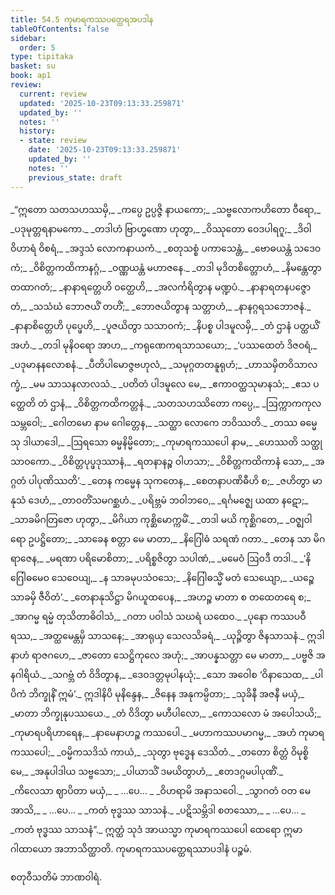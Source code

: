 ```yaml
---
title: 54.5 ကုမာရကဿပတ္ထေရအပဒါန
tableOfContents: false
sidebar:
  order: 5
type: tipitaka
basket: su
book: ap1
review:
  current: review
  updated: '2025-10-23T09:13:33.259871'
  updated_by: ''
  notes: ''
  history:
  - state: review
    date: '2025-10-23T09:13:33.259871'
    updated_by: ''
    notes: ''
    previous_state: draft
---
```



<ReviewStatus review={frontmatter.review} showDetails={true} />

<HypothesisAnnotation frontmatter={frontmatter} />

<DynamicBreadcrumb />

<Division number="150" book="ap1" e="ch" v="20" p="441">

<Paragraph number="7105" type="verses" book="ap1">
_“ဣတော သတသဟဿမှိ,_  
_ကပ္ပေ ဥပ္ပဇ္ဇိ နာယကော;_  
_သဗ္ဗလောကဟိတော ဝီရော,_  
_ပဒုမုတ္တရနာမကော._  

</Paragraph>

</Division>
<Division number="151" book="ap1" e="ch" v="20" p="441">

<Paragraph number="7106" type="verses" book="ap1">
_တဒါဟံ ဗြာဟ္မဏော ဟုတွာ,_  
_ဝိဿုတော ဝေဒပါရဂူ;_  
_ဒိဝါဝိဟာရံ ဝိစရံ,_  
_အဒ္ဒသံ လောကနာယကံ._  

</Paragraph>

</Division>
<Division number="152" book="ap1" e="ch" v="20" p="441">

<Paragraph number="7107" type="verses" book="ap1">
_စတုသစ္စံ ပကာသေန္တံ,_  
_ဗောဓယန္တံ သဒေဝကံ;_  
_ဝိစိတ္တကထိကာနဂ္ဂံ,_  
_ဝဏ္ဏယန္တံ မဟာဇနေ._  

</Paragraph>

</Division>
<Division number="153" book="ap1" e="ch" v="20" p="441">

<Paragraph number="7108" type="verses" book="ap1">
_တဒါ မုဒိတစိတ္တောဟံ,_  
_နိမန္တေတွာ တထာဂတံ;_  
_နာနာရတ္တေဟိ ဝတ္ထေဟိ,_  
_အလင်္ကရိတွာန မဏ္ဍပံ._  

</Paragraph>

</Division>
<Division number="154" book="ap1" e="ch" v="20" p="442">

<Paragraph number="7109" type="verses" book="ap1">
_နာနာရတနပဇ္ဇောတံ,_  
_သသံဃံ ဘောဇယိံ တဟိံ;_  
_ဘောဇယိတွာန သတ္တာဟံ,_  
_နာနဂ္ဂရသဘောဇနံ._  

</Paragraph>

</Division>
<Division number="155" book="ap1" e="ch" v="20" p="442">

<Paragraph number="7110" type="verses" book="ap1">
_နာနာစိတ္တေဟိ ပုပ္ဖေဟိ,_  
_ပူဇယိတွာ သသာဝကံ;_  
_နိပစ္စ ပါဒမူလမှိ,_  
_တံ ဌာနံ ပတ္ထယိံ အဟံ._  

</Paragraph>

</Division>
<Division number="156" book="ap1" e="ch" v="20" p="442">

<Paragraph number="7111" type="verses" book="ap1">
_တဒါ မုနိဝရော အာဟ,_  
_ကရုဏေကရသာသယော;_  
_‘ပဿထေတံ ဒိဇဝရံ,_  
_ပဒုမာနနလောစနံ._  

</Paragraph>

</Division>
<Division number="157" book="ap1" e="ch" v="20" p="442">

<Paragraph number="7112" type="verses" book="ap1">
_ပီတိပါမောဇ္ဇဗဟုလံ,_  
_သမုဂ္ဂတတနူရုဟံ;_  
_ဟာသမှိတဝိသာလက္ခံ,_  
_မမ သာသနလာလသံ._  

</Paragraph>

</Division>
<Division number="158" book="ap1" e="ch" v="20" p="442">

<Paragraph number="7113" type="verses" book="ap1">
_ပတိတံ ပါဒမူလေ မေ,_  
_ဧကာဝတ္ထသုမာနသံ;_  
_ဧသ ပတ္ထေတိ တံ ဌာနံ,_  
_ဝိစိတ္တကထိကတ္တနံ._  

</Paragraph>

</Division>
<Division number="159" book="ap1" e="ch" v="20" p="442">

<Paragraph number="7114" type="verses" book="ap1">
_သတသဟဿိတော ကပ္ပေ,_  
_ဩက္ကာကကုလသမ္ဘဝေါ;_  
_ဂေါတမော နာမ ဂေါတ္တေန,_  
_သတ္ထာ လောကေ ဘဝိဿတိ._  

</Paragraph>

</Division>
<Division number="160" book="ap1" e="ch" v="20" p="442">

<Paragraph number="7115" type="verses" book="ap1">
_တဿ ဓမ္မေသု ဒါယာဒေါ,_  
_ဩရသော ဓမ္မနိမ္မိတော;_  
_ကုမာရကဿပေါ နာမ,_  
_ဟေဿတိ သတ္ထု သာဝကော._  

</Paragraph>

</Division>
<Division number="161" book="ap1" e="ch" v="20" p="442">

<Paragraph number="7116" type="verses" book="ap1">
_ဝိစိတ္တပုပ္ဖဒုဿာနံ,_  
_ရတနာနဉ္စ ဝါဟသာ;_  
_ဝိစိတ္တကထိကာနံ သော,_  
_အဂ္ဂတံ ပါပုဏိဿတိ’._  

</Paragraph>

</Division>
<Division number="162" book="ap1" e="ch" v="20" p="442">

<Paragraph number="7117" type="verses" book="ap1">
_တေန ကမ္မေန သုကတေန,_  
_စေတနာပဏိဓီဟိ စ;_  
_ဇဟိတွာ မာနုသံ ဒေဟံ,_  
_တာဝတိံသမဂစ္ဆဟံ._  

</Paragraph>

</Division>
<Division number="163" book="ap1" e="ch" v="20" p="442">

<Paragraph number="7118" type="verses" book="ap1">
_ပရိဗ္ဘမံ ဘဝါဘဝေ,_  
_ရင်္ဂမဇ္ဈေ ယထာ နဋော;_  
_သာခမိဂတြဇော ဟုတွာ,_  
_မိဂိယာ ကုစ္ဆိမောက္ကမိံ._  

</Paragraph>

</Division>
<Division number="164" book="ap1" e="ch" v="20" p="442">

<Paragraph number="7119" type="verses" book="ap1">
_တဒါ မယိ ကုစ္ဆိဂတေ,_  
_ဝဇ္ဈဝါရော ဥပဋ္ဌိတော;_  
_သာခေန စတ္တာ မေ မာတာ,_  
_နိဂြေါဓံ သရဏံ ဂတာ._  

</Paragraph>

</Division>
<Division number="165" book="ap1" e="ch" v="20" p="442">

<Paragraph number="7120" type="verses" book="ap1">
_တေန သာ မိဂရာဇေန,_  
_မရဏာ ပရိမောစိတာ;_  
_ပရိစ္စဇိတွာ သပါဏံ,_  
_မမေဝံ ဩဝဒီ တဒါ._  

</Paragraph>

</Division>
<Division number="166" book="ap1" e="ch" v="20" p="442">

<Paragraph number="7121" type="verses" book="ap1">
_‘နိဂြေါဓမေဝ သေဝေယျ,_  
_န သာခမုပသံဝသေ;_  
_နိဂြေါဓသ္မိံ မတံ သေယျော,_  
_ယဉ္စေ သာခမှိ ဇီဝိတံ’._  

</Paragraph>

</Division>
<Division number="167" book="ap1" e="ch" v="20" p="443">

<Paragraph number="7122" type="verses" book="ap1">
_တေနာနုသိဋ္ဌာ မိဂယူထပေန,_  
_အဟဉ္စ မာတာ စ တထေတရေ စ;_  
_အာဂမ္မ ရမ္မံ တုသိတာဓိဝါသံ,_  
_ဂတာ ပဝါသံ သဃရံ ယထေဝ._  

</Paragraph>

</Division>
<Division number="168" book="ap1" e="ch" v="20" p="443">

<Paragraph number="7123" type="verses" book="ap1">
_ပုနော ကဿပဝီရဿ,_  
_အတ္ထမေန္တမှိ သာသနေ;_  
_အာရုယှ သေလသိခရံ,_  
_ယုဉ္ဇိတွာ ဇိနသာသနံ._  

</Paragraph>

</Division>
<Division number="169" book="ap1" e="ch" v="20" p="443">

<Paragraph number="7124" type="verses" book="ap1">
ဣဒါနာဟံ ရာဇဂဟေ,_  
_ဇာတော သေဋ္ဌိကုလေ အဟုံ;_  
_အာပန္နသတ္တာ မေ မာတာ,_  
_ပဗ္ဗဇိ အနဂါရိယံ._  

</Paragraph>

</Division>
<Division number="170" book="ap1" e="ch" v="20" p="443">

<Paragraph number="7125" type="verses" book="ap1">
_သဂဗ္ဘံ တံ ဝိဒိတွာန,_  
_ဒေဝဒတ္တမုပါနယုံ;_  
_သော အဝေါစ ‘ဝိနာသေထ,_  
_ပါပိကံ ဘိက္ခုနိံ ဣမံ’._  

</Paragraph>

</Division>
<Division number="171" book="ap1" e="ch" v="20" p="443">

<Paragraph number="7126" type="verses" book="ap1">
ဣဒါနိပိ မုနိန္ဒေန,_  
_ဇိနေန အနုကမ္ပိတာ;_  
_သုခိနီ အဇနီ မယှံ,_  
_မာတာ ဘိက္ခုနုပဿယေ._  

</Paragraph>

</Division>
<Division number="172" book="ap1" e="ch" v="20" p="443">

<Paragraph number="7127" type="verses" book="ap1">
_တံ ဝိဒိတွာ မဟီပါလော,_  
_ကောသလော မံ အပေါသယိ;_  
_ကုမာရပရိဟာရေန,_  
_နာမေနာဟဉ္စ ကဿပေါ._  

</Paragraph>

</Division>
<Division number="173" book="ap1" e="ch" v="20" p="443">

<Paragraph number="7128" type="verses" book="ap1">
_မဟာကဿပမာဂမ္မ,_  
_အဟံ ကုမာရကဿပေါ;_  
_ဝမ္မိကသဒိသံ ကာယံ,_  
_သုတွာ ဗုဒ္ဓေန ဒေသိတံ._  

</Paragraph>

</Division>
<Division number="174" book="ap1" e="ch" v="20" p="443">

<Paragraph number="7129" type="verses" book="ap1">
_တတော စိတ္တံ ဝိမုစ္စိ မေ,_  
_အနုပါဒါယ သဗ္ဗသော;_  
_ပါယာသိံ ဒမယိတွာဟံ,_  
_ဧတဒဂ္ဂမပါပုဏိံ._  

</Paragraph>

</Division>
<Division number="175" book="ap1" e="ch" v="20" p="443">

<Paragraph number="7130" type="verses" book="ap1">
_ကိလေသာ ဈာပိတာ မယှံ,_  
_ …ပေ… _  
_ဝိဟရာမိ အနာသဝေါ._  

</Paragraph>

</Division>
<Division number="176" book="ap1" e="ch" v="20" p="443">

<Paragraph number="7131" type="verses" book="ap1">
_သွာဂတံ ဝတ မေ အာသိ,_  
_ …ပေ… _  
_ကတံ ဗုဒ္ဓဿ သာသနံ._  

</Paragraph>

</Division>
<Division number="177" book="ap1" e="ch" v="20" p="443">

<Paragraph number="7132" type="verses" book="ap1">
_ပဋိသမ္ဘိဒါ စတဿော,_  
_ …ပေ… _  
_ကတံ ဗုဒ္ဓဿ သာသနံ”._  

</Paragraph>

<Paragraph number="7133" book="ap1">
ဣတ္ထံ သုဒံ အာယသ္မာ ကုမာရကဿပေါ ထေရော ဣမာ ဂါထာယော အဘာသိတ္ထာတိ.

</Paragraph>
</Division>

<Paragraph number="7134" type="center" book="ap1">
ကုမာရကဿပတ္ထေရဿာပဒါနံ ပဉ္စမံ.

  
စတုဝီသတိမံ ဘာဏဝါရံ.
</Paragraph>